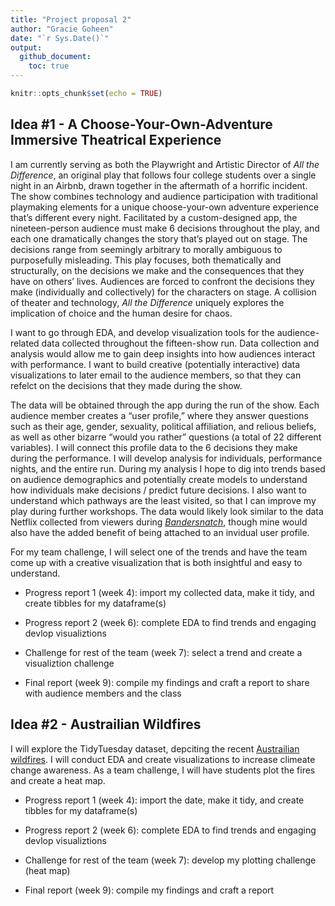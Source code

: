 ```yaml
---
title: "Project proposal 2"
author: "Gracie Goheen"
date: "`r Sys.Date()`"
output: 
  github_document:
    toc: true
---
```


```r
knitr::opts_chunk$set(echo = TRUE)
```

## Idea #1 - A Choose-Your-Own-Adventure Immersive Theatrical Experience

I am currently serving as both the Playwright and Artistic Director of _All the Difference_, an original play that follows four college students over a single night in an Airbnb, drawn together in the aftermath of a horrific incident. The show combines technology and audience participation with traditional playmaking elements for a unique choose-your-own adventure experience that’s different every night. Facilitated by a custom-designed app, the nineteen-person audience must make 6 decisions throughout the play, and each one dramatically changes the story that’s played out on stage. The decisions range from seemingly arbitrary to morally ambiguous to purposefully misleading. This play focuses, both thematically and structurally, on the decisions we make and the consequences that they have on others’ lives. Audiences are forced to confront the decisions they make (individually and collectively) for the characters on stage. A collision of theater and technology, _All the Difference_ uniquely explores the implication of choice and the human desire for chaos. 

I want to go through EDA, and develop visualization tools for the audience-related data collected throughout the fifteen-show run. Data collection and analysis would allow me to gain deep insights into how audiences interact with performance. I want to build creative (potentially interactive) data visualizations to later email to the audience members, so that they can refelct on the decisions that they made during the show.  

The data will be obtained through the app during the run of the show. Each audience member creates a "user profile," where they answer questions such as their age, gender, sexuality, political affiliation, and relious beliefs, as well as other bizarre "would you rather" questions (a total of 22 different variables). I will connect this profile data to the 6 decisions they make during the performance. I will develop analysis for individuals, performance nights, and the entire run. During my analysis I hope to dig into trends based on audience demographics and potentially create models to understand how individuals make decisions / predict future decisions. I also want to understand which pathways are the least visited, so that I can improve my play during further workshops. The data would likely look similar to the data Netflix collected from viewers during [_Bandersnatch_](https://www.denofgeek.com/us/279296/black-mirror-netflix-collected-bandersnatch-data), though mine would also have the added benefit of being attached to an invidual user profile.

For my team challenge, I will select one of the trends and have the team come up with a creative visualization that is both insightful and easy to understand. 

* Progress report 1 (week 4): import my collected data, make it tidy, and create tibbles for my dataframe(s)

* Progress report 2 (week 6): complete EDA to find trends and engaging devlop visualiztions

* Challenge for rest of the team (week 7): select a trend and create a visualiztion challenge

* Final report (week 9): compile my findings and craft a report to share with audience members and the class

## Idea #2 - Austrailian Wildfires

I will explore the TidyTuesday dataset, depciting the recent [Austrailian wildfires](https://github.com/rfordatascience/tidytuesday/blob/master/data/2020/2020-01-07/readme.md). I will conduct EDA and create visualizations to increase climeate change awareness. As a team challenge, I will have students plot the fires and create a heat map.


* Progress report 1 (week 4): import the date, make it tidy, and create tibbles for my dataframe(s)

* Progress report 2 (week 6): complete EDA to find trends and engaging devlop visualiztions

* Challenge for rest of the team (week 7): develop my plotting challenge (heat map)

* Final report (week 9): compile my findings and craft a report 

